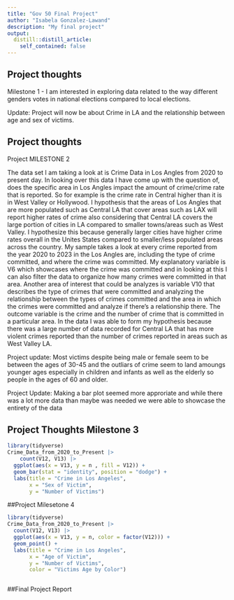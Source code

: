 ```yaml
---
title: "Gov 50 Final Project"
author: "Isabela Gonzalez-Lawand"
description: "My final project"
output:
  distill::distill_article:
    self_contained: false
---
```




## Project thoughts
Milestone 1 
 - I am interested in exploring data related to the way different genders votes in national elections compared to local elections. 

Update: Project will now be about Crime in LA and the relationship between age and sex of victims. 

## Project thoughts 
Project MILESTONE 2 

The data set I am taking a look at is Crime Data in Los Angles from 2020 to present day. In looking over this data I have come up with the question of, does the specific area in Los Angles impact the amount of crime/crime rate that is reported. So for example is the crime rate in Central higher than it is in West Valley or Hollywood. I hypothesis that the areas of Los Angles that are more populated such as Central LA that cover areas such as LAX will report higher rates of crime also considering that Central LA covers the large portion of cities in LA compared to smaller towns/areas such as West Valley. I hypothesize this because generally larger cities have higher crime rates overall in the Unites States compared to smaller/less populated areas across the country. My sample takes a look at every crime reported from the year 2020 to 2023 in the Los Angles are, including the type of crime committed, and where the crime was committed. My explanatory variable is V6 which showcases where the crime was committed and in looking at this I can also filter the data to organize how many crimes were committed in that area. Another area of interest that could be analyzes is variable V10 that describes the type of crimes that were committed and analyzing the relationship between the types of crimes committed and the area in which the crimes were committed and analyze if there's a relationship there. The outcome variable is the crime and the number of crime that is committed in a particular area. In the data I was able to form my hypothesis because there was a large number of data recorded for Central LA that has more violent crimes reported than the number of crimes reported in areas such as West Valley LA. 

Project update: Most victims despite being male or female seem to be between the ages of 30-45 and the outliars of crime seem to land amoungs younger ages especially in children and infants as well as the elderly so people in the ages of 60 and older. 

Project Update: Making a bar plot seemed more approriate and while there was a lot more data than maybe was needed we were able to showcase the entirety of the data 

## Project Thoughts Milestone 3 
```r
library(tidyverse)
Crime_Data_from_2020_to_Present |>
    count(V12, V13) |>
  ggplot(aes(x = V13, y = n , fill = V12)) +
  geom_bar(stat = "identity", position = "dodge") +
  labs(title = "Crime in Los Angeles",
       x = "Sex of Victim",
       y = "Number of Victims")
```


##Project Milesetone 4
```r
library(tidyverse)
Crime_Data_from_2020_to_Present |>
  count(V12, V13) |>
  ggplot(aes(x = V13, y = n, color = factor(V12))) +
  geom_point() +
  labs(title = "Crime in Los Angeles",
       x = "Age of Victim",
       y = "Number of Victims",
       color = "Victims Age by Color") 



```
##Final Project Report 
      